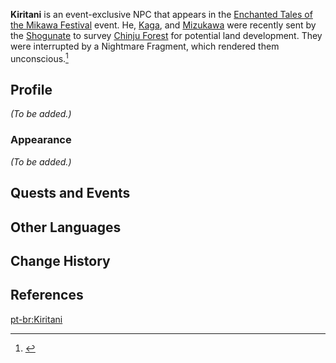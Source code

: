 {{Meta
<!-- Remove this template after adding missing info -->
|missing_NPC_profile  = yes
}}
{{Character Infobox
|type             = Event NPC
|group            = Inazuma Shogunate
|image            = NPC Kiritani.png
|region           = Inazuma
|location         = Inazuma
|title            = 
|affiliation      = Tenryou Commission
}}
'''Kiritani''' is an event-exclusive NPC that appears in the [[Enchanted Tales of the Mikawa Festival]] event. He, [[Kaga]], and [[Mizukawa]] were recently sent by the [[Shogunate]] to survey [[Chinju Forest]] for potential land development. They were interrupted by a Nightmare Fragment, which rendered them unconscious.<ref>{{Ref/Quest|As Though Beholding Illusions}}</ref>

==Profile==
<!-- Detailed story/lore information goes here. -->
''(To be added.)''

===Appearance===
''(To be added.)''

==Quests and Events==
{{Quests and Events}}
<!--
==Dialogue==
-->
==Other Languages==
{{Other Languages
|en       = Kiritani
|zhs      = 桐村
|zhs_rm   = Tóngcūn
|zht      = 桐村
|zht_rm   = Tóngcūn
|ja       = 桐村
|ja_rm    = Kiritani
|ko       = 키리타니
|es       = Kiritani
|fr       = Kiritani
|ru       = Киритани
|th       = Kiritani
|vi       = Kiritani
|de       = Kiritani
|id       = Kiritani
|pt       = Kiritani
|tr       = Kiritani
|it       = Kiritani
}}

==Change History==
{{Change History|5.4}}

==References==
{{Reflist}}

[[pt-br:Kiritani]]